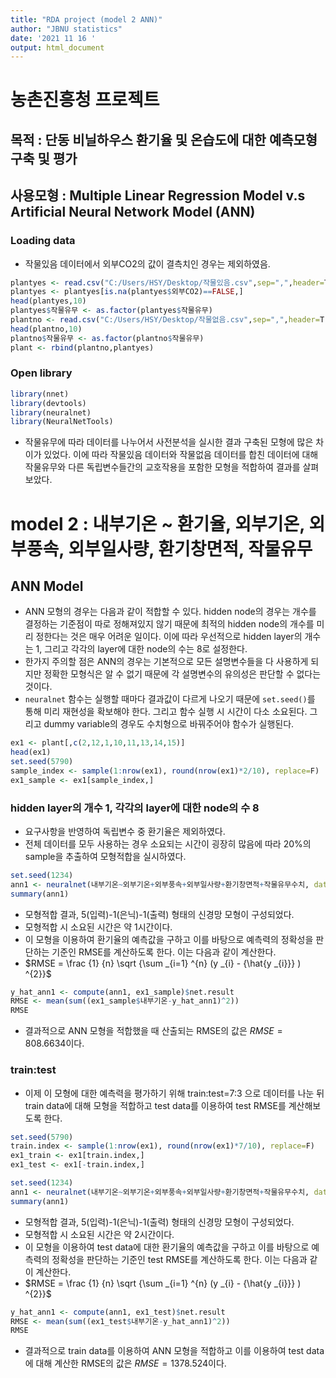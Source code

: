 ```yaml
---
title: "RDA project (model 2 ANN)"
author: "JBNU statistics"
date: '2021 11 16 '
output: html_document
---
```


# 농촌진흥청 프로젝트

## 목적 : 단동 비닐하우스 환기율 및 온습도에 대한 예측모형 구축 및 평가
## 사용모형 : Multiple Linear Regression Model v.s Artificial Neural Network Model (ANN)

### Loading data

- 작물있음 데이터에서 외부CO2의 값이 결측치인 경우는 제외하였음.

```r
plantyes <- read.csv("C:/Users/HSY/Desktop/작물있음.csv",sep=",",header=T)
plantyes <- plantyes[is.na(plantyes$외부CO2)==FALSE,]
head(plantyes,10)
plantyes$작물유무 <- as.factor(plantyes$작물유무)
plantno <- read.csv("C:/Users/HSY/Desktop/작물없음.csv",sep=",",header=T)
head(plantno,10) 
plantno$작물유무 <- as.factor(plantno$작물유무)
plant <- rbind(plantno,plantyes)
```

### Open library

```r
library(nnet)
library(devtools)
library(neuralnet)
library(NeuralNetTools)
```

- 작물유무에 따라 데이터를 나누어서 사전분석을 실시한 결과 구축된 모형에 많은 차이가 있었다. 이에 따라 작물있음 데이터와 작물없음 데이터를 합친 데이터에 대해 작물유무와 다른 독립변수들간의 교호작용을 포함한 모형을 적합하여 결과를 살펴보았다.





# model 2 : 내부기온 ~ 환기율, 외부기온, 외부풍속, 외부일사량, 환기창면적, 작물유무

## ANN Model

- ANN 모형의 경우는 다음과 같이 적합할 수 있다. hidden node의 경우는 개수를 결정하는 기준점이 따로 정해져있지 않기 때문에 최적의 hidden node의 개수를 미리 정한다는 것은 매우 어려운 일이다. 이에 따라 우선적으로 hidden layer의 개수는 1, 그리고 각각의 layer에 대한 node의 수는 8로 설정한다. 
- 한가지 주의할 점은 ANN의 경우는 기본적으로 모든 설명변수들을 다 사용하게 되지만 정확한 모형식은 알 수 없기 때문에 각 설명변수의 유의성은 판단할 수 없다는 것이다.
- `neuralnet` 함수는 실행할 때마다 결과값이 다르게 나오기 때문에 `set.seed()`를 통해 미리 재현성을 확보해야 한다. 그리고 함수 실행 시 시간이 다소 소요된다. 그리고 dummy variable의 경우도 수치형으로 바꿔주어야 함수가 실행된다.

```r
ex1 <- plant[,c(2,12,1,10,11,13,14,15)]
head(ex1)
set.seed(5790)
sample_index <- sample(1:nrow(ex1), round(nrow(ex1)*2/10), replace=F)
ex1_sample <- ex1[sample_index,]
```

### hidden layer의 개수 1, 각각의 layer에 대한 node의 수 8

- 요구사항을 반영하여 독립변수 중 환기율은 제외하였다.
- 전체 데이터를 모두 사용하는 경우 소요되는 시간이 굉장히 많음에 따라 20%의 sample을 추출하여 모형적합을 실시하였다.

```r
set.seed(1234)
ann1 <- neuralnet(내부기온~외부기온+외부풍속+외부일사량+환기창면적+작물유무수치, data=ex1_sample, hidden=8, threshold = 0.01, stepmax = 1e+08)
summary(ann1)
```

- 모형적합 결과, 5(입력)-1(은닉)-1(출력) 형태의 신경망 모형이 구성되었다.
- 모형적합 시 소요된 시간은 약 1시간이다.
- 이 모형을 이용하여 환기율의 예측값을 구하고 이를 바탕으로 예측력의 정확성을 판단하는 기준인 RMSE를 계산하도록 한다. 이는 다음과 같이 계산한다.
- $RMSE = \frac {1} {n} \sqrt {\sum _{i=1} ^{n} (y _{i} - {\hat{y _{i}}} ) ^{2}}$

```r
y_hat_ann1 <- compute(ann1, ex1_sample)$net.result
RMSE <- mean(sum((ex1_sample$내부기온-y_hat_ann1)^2))
RMSE
```

- 결과적으로 ANN 모형을 적합했을 때 산출되는 RMSE의 값은 $RMSE=808.6634$이다. 

### train:test

- 이제 이 모형에 대한 예측력을 평가하기 위해 train:test=7:3 으로 데이터를 나눈 뒤 train data에 대해 모형을 적합하고 test data를 이용하여 test RMSE를 계산해보도록 한다. 

```r
set.seed(5790)
train.index <- sample(1:nrow(ex1), round(nrow(ex1)*7/10), replace=F)
ex1_train <- ex1[train.index,]
ex1_test <- ex1[-train.index,]
```

```r
set.seed(1234)
ann1 <- neuralnet(내부기온~외부기온+외부풍속+외부일사량+환기창면적+작물유무수치, data=ex1_train, hidden=8, threshold = 0.01, stepmax = 1e+08)
summary(ann1)
```

- 모형적합 결과, 5(입력)-1(은닉)-1(출력) 형태의 신경망 모형이 구성되었다.
- 모형적합 시 소요된 시간은 약 2시간이다.
- 이 모형을 이용하여 test data에 대한 환기율의 예측값을 구하고 이를 바탕으로 예측력의 정확성을 판단하는 기준인 test RMSE를 계산하도록 한다. 이는 다음과 같이 계산한다.
- $RMSE = \frac {1} {n} \sqrt {\sum _{i=1} ^{n} (y _{i} - {\hat{y _{i}}} ) ^{2}}$

```r
y_hat_ann1 <- compute(ann1, ex1_test)$net.result
RMSE <- mean(sum((ex1_test$내부기온-y_hat_ann1)^2))
RMSE
```

- 결과적으로 train data를 이용하여 ANN 모형을 적합하고 이를 이용하여 test data에 대해 계산한 RMSE의 값은 $RMSE=1378.524$이다.

